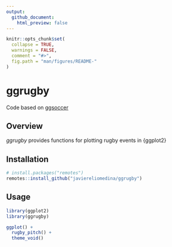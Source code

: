 ```yaml
---
output:
  github_document:
    html_preview: false
---
```


```r

knitr::opts_chunk$set(
  collapse = TRUE,
  warnings = FALSE,
  comment = "#>",
  fig.path = "man/figures/README-"
)

```

# ggrugby

Code based on [ggsoccer](https://github.com/Torvaney/ggsoccer)

## Overview

*ggrugby* provides functions for plotting rugby events in {ggplot2}

## Installation

```r

# install.packages("remotes")
remotes::install_github("javiereliomedina/ggrugby")

```

## Usage

```r

library(ggplot2)
library(ggrugby)

ggplot() +
  rugby_pitch() +
  theme_void() 

```




